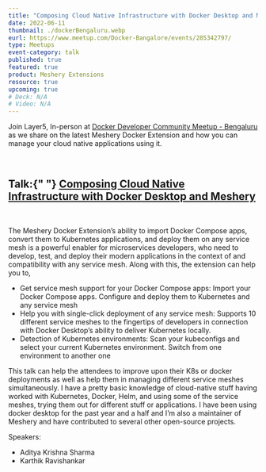 ```yaml
---
title: "Composing Cloud Native Infrastructure with Docker Desktop and Meshery"
date: 2022-06-11
thumbnail: ./dockerBengaluru.webp
eurl: https://www.meetup.com/Docker-Bangalore/events/285342797/
type: Meetups
event-category: talk
published: true
featured: true
product: Meshery Extensions
resource: true
upcoming: true
# Deck: N/A
# Video: N/A
---
```



<p>
  Join Layer5, In-person at <a href="https://www.meetup.com/Docker-Bangalore/events/285342797/">Docker Developer Community Meetup - Bengaluru</a> as
  we share on the latest Meshery Docker Extension and how you can manage your cloud native applications using it.
</p>

<br />

<h2>
  Talk:{" "}
  <a href="https://www.meetup.com/Docker-Bangalore/events/285342797/">Composing Cloud Native Infrastructure with Docker Desktop and Meshery</a>
</h2>

<br />

<p>

The Meshery Docker Extension’s ability to import Docker Compose apps, convert them to Kubernetes applications, and deploy them on any service mesh is a powerful enabler for microservices developers, who need to develop, test, and deploy their modern applications in the context of and compatibility with any service mesh. Along with this, the extension can help you to,

<ul>
<li>Get service mesh support for your Docker Compose apps: Import your Docker Compose apps. Configure and deploy them to Kubernetes and any service mesh</li>
<li>Help you with single-click deployment of any service mesh: Supports 10 different service meshes to the fingertips of developers in connection with Docker Desktop’s ability to deliver Kubernetes locally.</li>
<li>Detection of Kubernetes environments: Scan your kubeconfigs and select your current Kubernetes environment. Switch from one environment to another one</li>
</ul>

This talk can help the attendees to improve upon their K8s or docker deployments as well as help them in managing different service meshes simultaneously. I have a pretty basic knowledge of cloud-native stuff having worked with Kubernetes, Docker, Helm, and using some of the service meshes, trying them out for different stuff or applications. I have been using docker desktop for the past year and a half and I’m also a maintainer of Meshery and have contributed to several other open-source projects.

</p>

Speakers:

<ul>
  <li>
    <Link to="/community/members/adithya-krishna">Aditya Krishna Sharma</Link>
  </li>
  <li>
    <Link to="https://linkedin.com/in/uravgkarthik">Karthik Ravishankar</Link>
  </li>
</ul>

<br />

